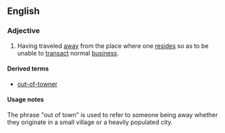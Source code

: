 ==English==
===Adjective===
{{en-adj|pos=[[out]] [[of]] [[town]]|-}}
# Having traveled [[away]] from the place where one [[reside]]s so as to be unable to [[transact]] normal [[business]].

====Derived terms====
*[[out-of-towner]]

====Usage notes====
The phrase "out of town" is used to refer to someone being away whether they originate in a small village or a heavily populated city.